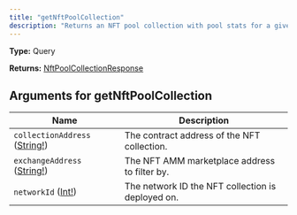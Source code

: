 ```yaml
---
title: "getNftPoolCollection"
description: "Returns an NFT pool collection with pool stats for a given AMM NFT marketplace."
---
```


**Type:** Query

**Returns:** [NftPoolCollectionResponse](/api-reference/types/nftpoolcollectionresponse)

## Arguments for getNftPoolCollection

| Name | Description |
|------|-------------|
| `collectionAddress` ([String!](/api-reference/types/string)) | The contract address of the NFT collection. |
| `exchangeAddress` ([String!](/api-reference/types/string)) | The NFT AMM marketplace address to filter by. |
| `networkId` ([Int!](/api-reference/types/int)) | The network ID the NFT collection is deployed on. |

